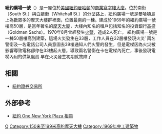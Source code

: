 {{noteTA
|1=zh-hans:办公室;zh-hk:寫字樓;zh-tw:辦公室;
}}
{{Infobox Skyscraper}}
'''紐約廣場一號'''（{{lang-en|One New York Plaza}}）是一座位於[[美國|美國]][[紐約|紐約]][[曼哈頓|曼哈頓]]的[[商業|商業]][[寫字樓|寫字樓]][[大廈|大廈]]。位於南街（South St.）與白廳街（Whitehall St.）的分岔路上，紐約廣場一號是曼哈頓島上為數眾多的摩天大樓群裡面，位置最南的一棟。建成於1969年的紐約廣場一號樓高50層，是當年著名的[[摩天大廈|摩天大廈]]，大樓內知名的租戶包括知名的投資銀行[[高盛|高盛]]（Goldman Sachs）。1970年8月曾經發生[[火警|火警]]，造成2人死亡。
紐約廣場一號是一棟50層樓高到建築，這場火災發生在33層，工作人員在32層樓發現火災’  兩名警衛及一名電話公司人員意圖去39樓通知人們火警的發生，但是電梯因為火災被影響導致電梯卻停在33樓起火層，導致兩名警衛在卡在電梯內死亡，事後發現電梯內用的供氣風扇 早在火災發生初期就故障了

==相關==
* [[紐約證券交易所|紐約證券交易所]]

==外部參考==
* [http://www.wirednewyork.com/1_ny_plaza.htm 紐約 One New York Plaza 相冊]

{{coord|40.70214|N|74.01175|W|region:US|display=title}}

[[Category:曼哈頓摩天大樓|O]]
[[Category:150米至199米高的摩天大樓|Category:150米至199米高的摩天大樓]]
[[Category:1969年完工建築物|Category:1969年完工建築物]]